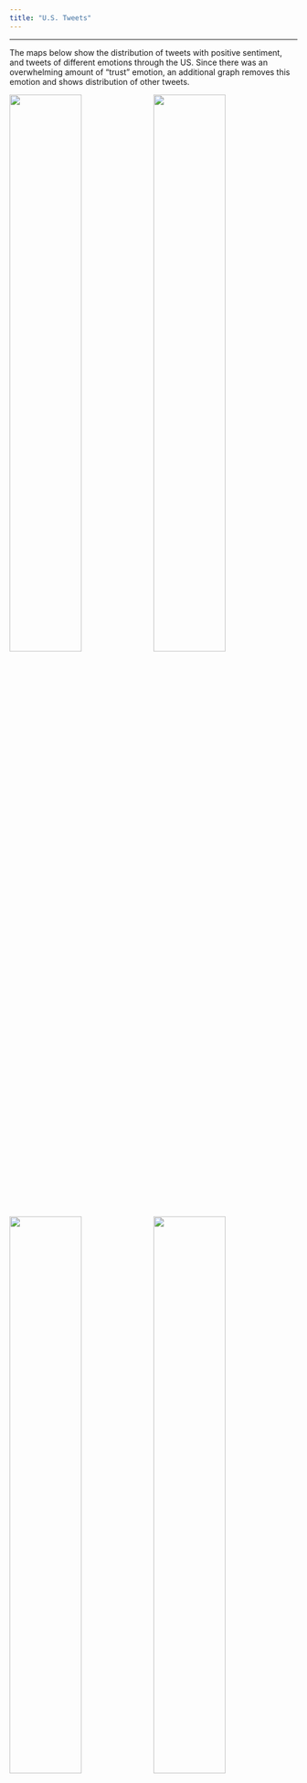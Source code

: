```yaml
---
title: "U.S. Tweets"
---
```


***

The maps below show the distribution of tweets with positive sentiment, and tweets of different emotions through the US. Since there was an overwhelming amount of "trust" emotion, an additional graph removes this emotion and shows distribution of other tweets.


![](./USPos.png){ width=50% }![](./heat.png){ width=50% }

![](./USemot.png){ width=50% }![](./USnotrust.png){ width=50% }

The shiny app below allows additional exploration, including the ability to view locations of different emotions, and emotions tweeted at different times.

<font size="5"> Click [here](https://kmaciejewski.shinyapps.io/p8105_final_shinyus/) for the shiny app to explore! </font>

***

![](./TwitterLogo.png)